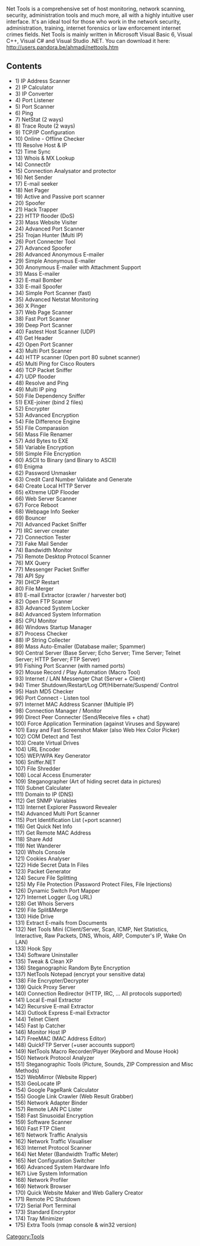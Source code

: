 Net Tools is a comprehensive set of host monitoring, network scanning, security, administration tools and much more, all with a highly intuitive user interface. It's an ideal tool for those who work in the network security, administration, training, internet forensics or law enforcement internet crimes fields. Net Tools is mainly written in Microsoft Visual Basic 6, Visual C++, Visual C# and Visual Studio .NET. You can download it here: http://users.pandora.be/ahmadi/nettools.htm


==Contents==

* 1) IP Address Scanner
* 2) IP Calculator
* 3) IP Converter
* 4) Port Listener
* 5) Port Scanner
* 6) Ping
* 7) NetStat (2 ways)
* 8) Trace Route (2 ways)
* 9) TCP/IP Configuration
* 10) Online - Offline Checker
* 11) Resolve Host & IP
* 12) Time Sync
* 13) Whois & MX Lookup
* 14) Connect0r
* 15) Connection Analysator and protector
* 16) Net Sender
* 17) E-mail seeker
* 18) Net Pager
* 19) Active and Passive port scanner
* 20) Spoofer
* 21) Hack Trapper
* 22) HTTP flooder (DoS)
* 23) Mass Website Visiter
* 24) Advanced Port Scanner
* 25) Trojan Hunter (Multi IP)
* 26) Port Connecter Tool
* 27) Advanced Spoofer
* 28) Advanced Anonymous E-mailer
* 29) Simple Anonymous E-mailer
* 30) Anonymous E-mailer with Attachment Support
* 31) Mass E-mailer
* 32) E-mail Bomber
* 33) E-mail Spoofer
* 34) Simple Port Scanner (fast)
* 35) Advanced Netstat Monitoring
* 36) X Pinger
* 37) Web Page Scanner
* 38) Fast Port Scanner
* 39) Deep Port Scanner
* 40) Fastest Host Scanner (UDP)
* 41) Get Header
* 42) Open Port Scanner
* 43) Multi Port Scanner
* 44) HTTP scanner (Open port 80 subnet scanner)
* 45) Multi Ping for Cisco Routers
* 46) TCP Packet Sniffer
* 47) UDP flooder
* 48) Resolve and Ping
* 49) Multi IP ping
* 50) File Dependency Sniffer
* 51) EXE-joiner (bind 2 files)
* 52) Encrypter
* 53) Advanced Encryption
* 54) File Difference Engine
* 55) File Comparasion
* 56) Mass File Renamer
* 57) Add Bytes to EXE
* 58) Variable Encryption
* 59) Simple File Encryption
* 60) ASCII to Binary (and Binary to ASCII)
* 61) Enigma
* 62) Password Unmasker
* 63) Credit Card Number Validate and Generate
* 64) Create Local HTTP Server
* 65) eXtreme UDP Flooder
* 66) Web Server Scanner
* 67) Force Reboot
* 68) Webpage Info Seeker
* 69) Bouncer
* 70) Advanced Packet Sniffer
* 71) IRC server creater
* 72) Connection Tester
* 73) Fake Mail Sender
* 74) Bandwidth Monitor
* 75) Remote Desktop Protocol Scanner
* 76) MX Query
* 77) Messenger Packet Sniffer
* 78) API Spy
* 79) DHCP Restart
* 80) File Merger
* 81) E-mail Extractor (crawler / harvester bot)
* 82) Open FTP Scanner
* 83) Advanced System Locker
* 84) Advanced System Information
* 85) CPU Monitor
* 86) Windows Startup Manager
* 87) Process Checker
* 88) IP String Collecter
* 89) Mass Auto-Emailer (Database mailer; Spammer)
* 90) Central Server (Base Server; Echo Server; Time Server; Telnet Server; HTTP Server; FTP Server)
* 91) Fishing Port Scanner (with named ports)
* 92) Mouse Record / Play Automation (Macro Tool)
* 93) Internet / LAN Messenger Chat (Server + Client)
* 94) Timer Shutdown/Restart/Log Off/Hibernate/Suspend/ Control
* 95) Hash MD5 Checker
* 96) Port Connect - Listen tool
* 97) Internet MAC Address Scanner (Multiple IP)
* 98) Connection Manager / Monitor
* 99) Direct Peer Connecter (Send/Receive files + chat)
* 100) Force Application Termination (against Viruses and Spyware)
* 101) Easy and Fast Screenshot Maker (also Web Hex Color Picker)
* 102) COM Detect and Test
* 103) Create Virtual Drives
* 104) URL Encoder
* 105) WEP/WPA Key Generator
* 106) Sniffer.NET
* 107) File Shredder
* 108) Local Access Enumerater
* 109) Steganographer (Art of hiding secret data in pictures)
* 110) Subnet Calculater
* 111) Domain to IP (DNS)
* 112) Get SNMP Variables
* 113) Internet Explorer Password Revealer
* 114) Advanced Multi Port Scanner
* 115) Port Identification List (+port scanner)
* 116) Get Quick Net Info
* 117) Get Remote MAC Address
* 118) Share Add
* 119) Net Wanderer
* 120) WhoIs Console
* 121) Cookies Analyser
* 122) Hide Secret Data In Files
* 123) Packet Generator
* 124) Secure File Splitting
* 125) My File Protection (Password Protect Files, File Injections)
* 126) Dynamic Switch Port Mapper
* 127) Internet Logger (Log URL)
* 128) Get Whois Servers
* 129) File Split&Merge
* 130) Hide Drive
* 131) Extract E-mails from Documents
* 132) Net Tools Mini (Client/Server, Scan, ICMP, Net Statistics, Interactive, Raw Packets, DNS, Whois, ARP, Computer's IP, Wake On LAN)
* 133) Hook Spy
* 134) Software Uninstaller
* 135) Tweak & Clean XP
* 136) Steganographic Random Byte Encryption
* 137) NetTools Notepad (encrypt your sensitive data)
* 138) File Encrypter/Decrypter
* 139) Quick Proxy Server
* 140) Connection Redirector (HTTP, IRC, ... All protocols supported)
* 141) Local E-mail Extractor
* 142) Recursive E-mail Extractor
* 143) Outlook Express E-mail Extractor
* 144) Telnet Client
* 145) Fast Ip Catcher
* 146) Monitor Host IP
* 147) FreeMAC (MAC Address Editor)
* 148) QuickFTP Server (+user accounts support)
* 149) NetTools Macro Recorder/Player (Keybord and Mouse Hook)
* 150) Network Protocol Analyzer
* 151) Steganographic Tools (Picture, Sounds, ZIP Compression and Misc Methods)
* 152) WebMirror (Website Ripper)
* 153) GeoLocate IP
* 154) Google PageRank Calculator
* 155) Google Link Crawler (Web Result Grabber)
* 156) Network Adapter Binder
* 157) Remote LAN PC Lister
* 158) Fast Sinusoidal Encryption
* 159) Software Scanner
* 160) Fast FTP Client
* 161) Network Traffic Analysis
* 162) Network Traffic Visualiser
* 163) Internet Protocol Scanner
* 164) Net Meter (Bandwidth Traffic Meter)
* 165) Net Configuration Switcher
* 166) Advanced System Hardware Info
* 167) Live System Information
* 168) Network Profiler
* 169) Network Browser
* 170) Quick Website Maker and Web Gallery Creator
* 171) Remote PC Shutdown
* 172) Serial Port Terminal
* 173) Standard Encryptor
* 174) Tray Minimizer
* 175) Extra Tools (nmap console & win32 version)

{{tools}}
[[Category:Tools]]
